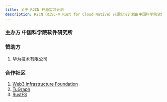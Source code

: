 ```yaml
---
title: 关于 R2CN 开源实习计划
description: R2CN（RISC-V Rust for Cloud Native）开源实习计划由中国科学院软件研究所主办，目标是培养熟悉 RISC-V 架构和 Rust 编程语言的高校开发者，构建 RISC-V 架构下的云原生技术栈。
---
```


### 主办方 中国科学院软件研究所

### 赞助方

1. 华为技术有限公司

### 合作社区

1. [Web3 Infrastructure Foundation](https://web3infra.foundation)
2. [TuGraph](https://www.tugraph.org)
3. [RustFS](https://rustfs.com)